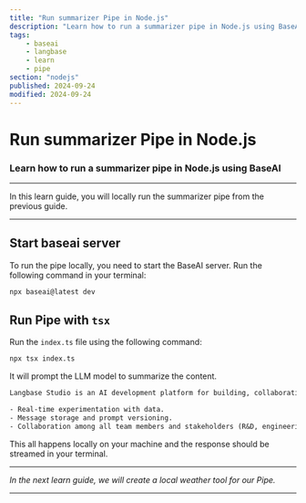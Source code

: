 ```yaml
---
title: "Run summarizer Pipe in Node.js"
description: "Learn how to run a summarizer pipe in Node.js using BaseAI."
tags:
    - baseai
    - langbase
    - learn
    - pipe
section: "nodejs"
published: 2024-09-24
modified: 2024-09-24
---
```


# Run summarizer Pipe in Node.js

### Learn how to run a summarizer pipe in Node.js using BaseAI

---

In this learn guide, you will locally run the summarizer pipe from the previous guide.

---

## Start baseai server

To run the pipe locally, you need to start the BaseAI server. Run the following command in your terminal:

```bash
npx baseai@latest dev
```

## Run Pipe with `tsx`

Run the `index.ts` file using the following command:

```bash
npx tsx index.ts
```

It will prompt the LLM model to summarize the content.

```txt
Langbase Studio is an AI development platform for building, collaborating, and deploying AI pipes. Key features include:

- Real-time experimentation with data.
- Message storage and prompt versioning.
- Collaboration among all team members and stakeholders (R&D, engineering, product, marketing).
```

This all happens locally on your machine and the response should be streamed in your terminal.

---

_In the next learn guide, we will create a local weather tool for our Pipe._

---
